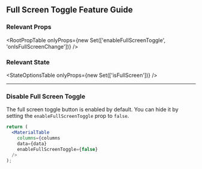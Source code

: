 
<Head>
  <title>Material React Table Docs - Full Screen Toggle Feature Guide</title>
  <meta
    name="description"
    content="How to use, customize, or disable the full screen toggle button feature of Material React Table"
  />
</Head>

## Full Screen Toggle Feature Guide

### Relevant Props

<RootPropTable
  onlyProps={new Set(['enableFullScreenToggle', 'onIsFullScreenChange'])}
/>

### Relevant State

<StateOptionsTable onlyProps={new Set(['isFullScreen'])} />

---



### Disable Full Screen Toggle

The full screen toggle button is enabled by default. You can hide it by setting the `enableFullScreenToggle` prop to `false`.

```jsx
return (
  <MaterialTable
    columns={columns
    data={data}
    enableFullScreenToggle={false}
  />
);
```
